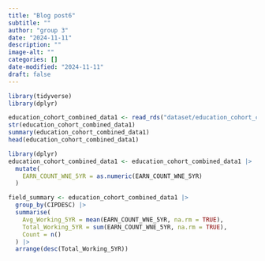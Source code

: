 ```yaml
---
title: "Blog post6"
subtitle: ""
author: "group 3"
date: "2024-11-11"
description: ""
image-alt: ""
categories: []
date-modified: "2024-11-11"
draft: false
---
```

```r
library(tidyverse)
library(dplyr)

education_cohort_combined_data1 <- read_rds("dataset/education_cohort_combined_data.rds")
str(education_cohort_combined_data1)
summary(education_cohort_combined_data1)
head(education_cohort_combined_data1)
```
```r
library(dplyr)
education_cohort_combined_data1 <- education_cohort_combined_data1 |>
  mutate(
    EARN_COUNT_WNE_5YR = as.numeric(EARN_COUNT_WNE_5YR)
  )

field_summary <- education_cohort_combined_data1 |>
  group_by(CIPDESC) |>
  summarise(
    Avg_Working_5YR = mean(EARN_COUNT_WNE_5YR, na.rm = TRUE),
    Total_Working_5YR = sum(EARN_COUNT_WNE_5YR, na.rm = TRUE),
    Count = n()
  ) |>
  arrange(desc(Total_Working_5YR))
```


